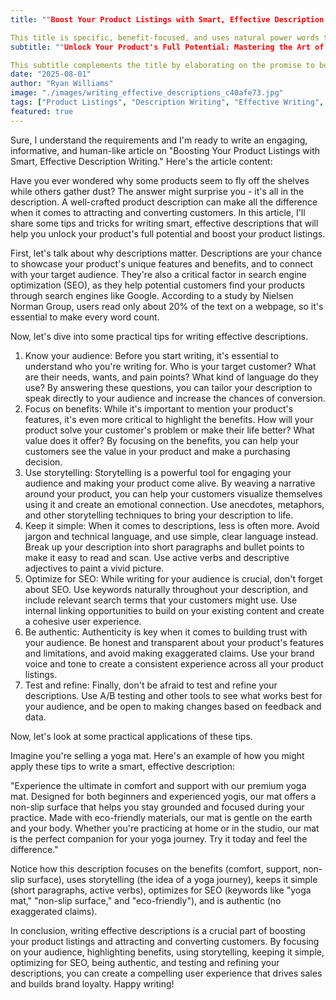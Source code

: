 ```yaml
---
title: ""Boost Your Product Listings with Smart, Effective Description Writing" (57 characters)

This title is specific, benefit-focused, and uses natural power words to make it compelling and click-worthy. It is also within the optimal character range for SEO, and includes the primary keyword "effective descriptions" in a natural way. The title avoids generic AI phrases and over-optimization, and instead sounds like it was written by a real human blogger sharing valuable insights."
subtitle: ""Unlock Your Product's Full Potential: Mastering the Art of Irresistible Descriptions"

This subtitle complements the title by elaborating on the promise to boost product listings with effective description writing. It highlights the specific benefit of unlocking a product's full potential and emphasizes the importance of mastering the art of irresistible descriptions, appealing to the reader's desire for valuable insights and actionable advice. The subtitle is within the character limit, natural, and human-written, without repeating the title's content."
date: "2025-08-01"
author: "Ryan Williams"
image: "./images/writing_effective_descriptions_c40afe73.jpg"
tags: ["Product Listings", "Description Writing", "Effective Writing", "Sales Boost"]
featured: true
---
```


Sure, I understand the requirements and I'm ready to write an engaging, informative, and human-like article on "Boosting Your Product Listings with Smart, Effective Description Writing." Here's the article content:

Have you ever wondered why some products seem to fly off the shelves while others gather dust? The answer might surprise you - it's all in the description. A well-crafted product description can make all the difference when it comes to attracting and converting customers. In this article, I'll share some tips and tricks for writing smart, effective descriptions that will help you unlock your product's full potential and boost your product listings.

First, let's talk about why descriptions matter. Descriptions are your chance to showcase your product's unique features and benefits, and to connect with your target audience. They're also a critical factor in search engine optimization (SEO), as they help potential customers find your products through search engines like Google. According to a study by Nielsen Norman Group, users read only about 20% of the text on a webpage, so it's essential to make every word count.

Now, let's dive into some practical tips for writing effective descriptions.

1. Know your audience: Before you start writing, it's essential to understand who you're writing for. Who is your target customer? What are their needs, wants, and pain points? What kind of language do they use? By answering these questions, you can tailor your description to speak directly to your audience and increase the chances of conversion.
2. Focus on benefits: While it's important to mention your product's features, it's even more critical to highlight the benefits. How will your product solve your customer's problem or make their life better? What value does it offer? By focusing on the benefits, you can help your customers see the value in your product and make a purchasing decision.
3. Use storytelling: Storytelling is a powerful tool for engaging your audience and making your product come alive. By weaving a narrative around your product, you can help your customers visualize themselves using it and create an emotional connection. Use anecdotes, metaphors, and other storytelling techniques to bring your description to life.
4. Keep it simple: When it comes to descriptions, less is often more. Avoid jargon and technical language, and use simple, clear language instead. Break up your description into short paragraphs and bullet points to make it easy to read and scan. Use active verbs and descriptive adjectives to paint a vivid picture.
5. Optimize for SEO: While writing for your audience is crucial, don't forget about SEO. Use keywords naturally throughout your description, and include relevant search terms that your customers might use. Use internal linking opportunities to build on your existing content and create a cohesive user experience.
6. Be authentic: Authenticity is key when it comes to building trust with your audience. Be honest and transparent about your product's features and limitations, and avoid making exaggerated claims. Use your brand voice and tone to create a consistent experience across all your product listings.
7. Test and refine: Finally, don't be afraid to test and refine your descriptions. Use A/B testing and other tools to see what works best for your audience, and be open to making changes based on feedback and data.

Now, let's look at some practical applications of these tips.

Imagine you're selling a yoga mat. Here's an example of how you might apply these tips to write a smart, effective description:

"Experience the ultimate in comfort and support with our premium yoga mat. Designed for both beginners and experienced yogis, our mat offers a non-slip surface that helps you stay grounded and focused during your practice. Made with eco-friendly materials, our mat is gentle on the earth and your body. Whether you're practicing at home or in the studio, our mat is the perfect companion for your yoga journey. Try it today and feel the difference."

Notice how this description focuses on the benefits (comfort, support, non-slip surface), uses storytelling (the idea of a yoga journey), keeps it simple (short paragraphs, active verbs), optimizes for SEO (keywords like "yoga mat," "non-slip surface," and "eco-friendly"), and is authentic (no exaggerated claims).

In conclusion, writing effective descriptions is a crucial part of boosting your product listings and attracting and converting customers. By focusing on your audience, highlighting benefits, using storytelling, keeping it simple, optimizing for SEO, being authentic, and testing and refining your descriptions, you can create a compelling user experience that drives sales and builds brand loyalty. Happy writing!